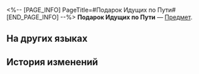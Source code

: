 <%-- [PAGE_INFO]
PageTitle=#Подарок Идущих по Пути#
[END_PAGE_INFO] --%>
{{Предмет Инфобокс
|id          = 300002
|Изображение = Предмет Подарок Идущих по Пути.png
|Тип         = 
|Инвентарь   = 
|Редкость    = 3
|Эффект      = 
|Описание    = Подарки Идущих по Пути. Материал на выбор.
}}
{{Описание|Ваши спутники в конце концов достигнут своих целей. Пусть этот подарок сопровождает вас в долгом пути.}}
'''Подарок Идущих по Пути''' — [[Предмет]].

==На других языках==
{{На других языках
|en   = Gift of the Pathstriders
|zhs  = 命途行者的赠礼
|zht  = 命途行者的贈禮
|ja   = 運命の行人の贈り物
|ko   = 운명의 길을 걷는 자의 선물
|es   = Don de los Andavías
|fr   = Cadeau des Éclaireurs
|ru   = Подарок Идущих по Пути
|th   = ของขวัญจากผู้ท่องชะตา
|vi   = Quà Tặng Của Hành Giả Vận Mệnh
|de   = Geschenk der Pfadfinder
|id   = Gift of the Pathstriders
|pt   = Presente dos Exploradores
}}

==История изменений==
{{История изменений|3.5}}